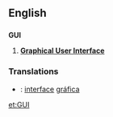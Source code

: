 ==English==

==={{acronym}}=== <!-- but also pronounced as an initialism -->
'''GUI'''

# {{computing}} '''[[graphical user interface|Graphical User Interface]]'''

===Translations===

*{{pt}}: [[interface]] [[gráfica]]

[[et:GUI]]